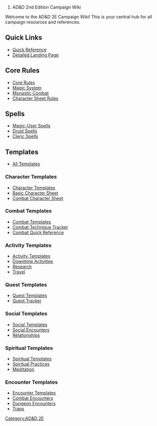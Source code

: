# AD&D 2nd Edition Campaign Wiki

Welcome to the AD&D 2E Campaign Wiki! This is your central hub for all campaign resources and references.

== Quick Links ==
* [[quick_reference|Quick Reference]]
* [[landing_page|Detailed Landing Page]]

== Core Rules ==
* [[rules/core_rules|Core Rules]]
* [[rules/magic_system|Magic System]]
* [[rules/monastic-combat|Monastic Combat]]
* [[rules/updated-character-sheet|Character Sheet Rules]]

== Spells ==
* [[spells/magic_user_spells|Magic-User Spells]]
* [[spells/druid_spells|Druid Spells]]
* [[spells/cleric_spells|Cleric Spells]]

== Templates ==
* [[templates/index|All Templates]]

=== Character Templates ===
* [[templates/character/index|Character Templates]]
* [[templates/character/character_sheet|Basic Character Sheet]]
* [[templates/character/combat_character_sheet|Combat Character Sheet]]

=== Combat Templates ===
* [[templates/combat/index|Combat Templates]]
* [[templates/combat/combat_technique_tracker|Combat Technique Tracker]]
* [[templates/combat/combat_quick_reference|Combat Quick Reference]]

=== Activity Templates ===
* [[templates/activities/index|Activity Templates]]
* [[templates/activities/downtime_template|Downtime Activities]]
* [[templates/activities/research_template|Research]]
* [[templates/activities/travel_template|Travel]]

=== Quest Templates ===
* [[templates/quests/index|Quest Templates]]
* [[templates/quests/quest_tracker_template|Quest Tracker]]

=== Social Templates ===
* [[templates/social/index|Social Templates]]
* [[templates/social/social_encounter_template|Social Encounters]]
* [[templates/social/social_relationship_tracker|Relationships]]

=== Spiritual Templates ===
* [[templates/spiritual/index|Spiritual Templates]]
* [[templates/spiritual/spiritual_practice_tracker|Spiritual Practices]]
* [[templates/spiritual/meditation_template|Meditation]]

=== Encounter Templates ===
* [[templates/encounters/index|Encounter Templates]]
* [[templates/encounters/combat_encounter_template|Combat Encounters]]
* [[templates/encounters/dungeon_encounter_template|Dungeon Encounters]]
* [[templates/encounters/trap_template|Traps]]

[[Category:AD&D 2E]]
